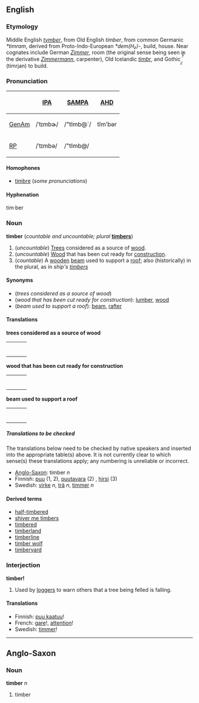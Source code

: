 ==English==
===Etymology===
Middle English ''[[tymber]]'', from Old English ''timber'', from common Germanic ''*timram'', derived from Proto-Indo-European ''*dem(H₂)-'', build, house.  Near cognates include German ''[[Zimmer]]'', room (the original sense being seen in the derivative ''[[Zimmermann]]'', carpenter), Old Icelandic ''[[timbr]]'', and Gothic ''[[̹̼̰̈́͂̾̽]]'' (timrjan) to build.

===Pronunciation===
{| border=1 cellpadding=5
! !! [[w:IPA|IPA]] !! [[w:SAMPA|SAMPA]] !! [[AHD]]
|-
! [[GenAm]]
| /ˈtɪmbɚ/ || /"tImb@`/ || tĭmʹbər
|-
! [[RP]]
| /ˈtɪmbə/ || /"tImb@/ 
|}

====Homophones====
*[[timbre]] (''some pronunciations'')

====Hyphenation====
tim·ber

===Noun===
'''timber''' (''countable and uncountable; plural'' '''[[timbers]]''')

#(''uncountable'') [[Tree]]s considered as a source of [[wood]].
#(''uncountable'') [[Wood]] that has been cut ready for [[construction]].
#(''countable'') A [[wooden]] [[beam]] used to support a [[roof]]; also (historically) in the plural, as in ''ship's [[timbers]]''

====Synonyms====
*(''trees considered as a source of wood'')
*(''wood that has been cut ready for construction''): [[lumber]], [[wood]]
*(''beam used to support a roof''): [[beam]], [[rafter]]

==== Translations ====

'''trees considered as a source of wood'''
{| border=0  width=100%
|-
|bgcolor="#FFFFE0" valign=top width=48%|
{|
<!--languages from A to J go here-->
|}
| width=1% |
|bgcolor="#FFFFE0" valign=top width=48%|
{|
<!--languages from K to Z go here-->
|}
|}

'''wood that has been cut ready for construction'''
{| border=0  width=100%
|-
|bgcolor="#FFFFE0" valign=top width=48%|
{|
<!--languages from A to J go here-->
|}
| width=1% |
|bgcolor="#FFFFE0" valign=top width=48%|
{|
<!--languages from K to Z go here-->
|}
|}

'''beam used to support a roof'''
{| border=0  width=100%
|-
|bgcolor="#FFFFE0" valign=top width=48%|
{|
<!--languages from A to J go here-->
|}
| width=1% |
|bgcolor="#FFFFE0" valign=top width=48%|
{|
<!--languages from K to Z go here-->
|}
|}

=====Translations to be checked=====
{{checktrans}}
<!--Remove this section once all the translations below have been transferred to the correct table(s).-->

The translations below need to be checked by native speakers and inserted into the appropriate table(s) above.  It is not currently clear to which sense(s) these translations apply; any numbering is unreliable or incorrect.
*[[Anglo-Saxon]]: timber ''n''
*Finnish: [[puu]] (1, 2), [[puutavara]] (2) , [[hirsi]] (3)
*Swedish: [[virke]] ''n'', [[trä]] ''n'', [[timmer]] ''n''

====Derived terms====
*[[half-timbered]]
*[[shiver me timbers]]
*[[timbered]]
*[[timberland]]
*[[timberline]]
*[[timber wolf]]
*[[timberyard]]

===Interjection===
'''timber!'''

#Used by [[logger]]s to warn others that a tree being felled is falling.

==== Translations ====
<!--remember to put the exclamation point outside the wikification brackets-->
*Finnish: [[puu kaatuu]]!
*French: [[gare]]!, [[attention#French|attention]]!<!--there is no special word in French: these just mean "look out!"-->
*Swedish: [[timmer]]!

----
==Anglo-Saxon==
===Noun===
'''timber''' ''n''

#timber